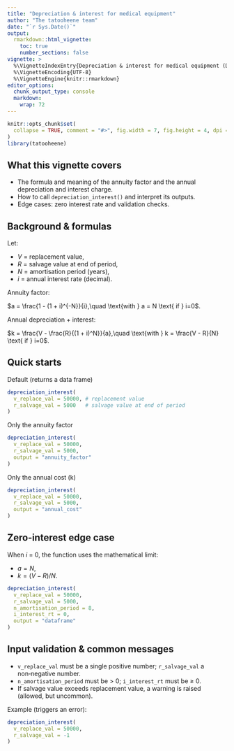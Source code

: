 ```yaml
---
title: "Depreciation & interest for medical equipment"
author: "The tatooheene team"
date: "`r Sys.Date()`"
output:
  rmarkdown::html_vignette:
    toc: true
    number_sections: false
vignette: >
  %\VignetteIndexEntry{Depreciation & interest for medical equipment (Dutch manual §7.3)}
  %\VignetteEncoding{UTF-8}
  %\VignetteEngine{knitr::rmarkdown}
editor_options: 
  chunk_output_type: console
  markdown: 
    wrap: 72
---
```


```r
knitr::opts_chunk$set(
  collapse = TRUE, comment = "#>", fig.width = 7, fig.height = 4, dpi = 120
)
library(tatooheene)
```

## What this vignette covers

-   The formula and meaning of the annuity factor and the annual depreciation and interest charge.
-   How to call `depreciation_interest()` and interpret its outputs.
-   Edge cases: zero interest rate and validation checks.

## Background & formulas

Let:

- $V$ = replacement value,
- $R$ = salvage value at end of period,
- $N$ = amortisation period (years),
- $i$ = annual interest rate (decimal).

Annuity factor:

$a = \frac{1 - (1 + i)^{-N}}{i},\quad \text{with } a = N \text{ if } i=0$.

Annual depreciation + interest:

$k = \frac{V - \frac{R}{(1 + i)^N}}{a},\quad \text{with } k = \frac{V - R}{N} \text{ if } i=0$.

## Quick starts

Default (returns a data frame)

```r
depreciation_interest(
  v_replace_val = 50000, # replacement value 
  r_salvage_val = 5000   # salvage value at end of period 
)
```

Only the annuity factor

```r
depreciation_interest(
  v_replace_val = 50000,
  r_salvage_val = 5000,
  output = "annuity_factor"
)
```

Only the annual cost (k)

```r
depreciation_interest(
  v_replace_val = 50000,
  r_salvage_val = 5000,
  output = "annual_cost"
)
```

## Zero‑interest edge case

When $i$ = 0, the function uses the mathematical limit:

- $a = N$,
- $k = (V - R)/N$.

```r
depreciation_interest(
  v_replace_val = 50000,
  r_salvage_val = 5000,
  n_amortisation_period = 8,
  i_interest_rt = 0,
  output = "dataframe"
)
```

## Input validation & common messages

-   `v_replace_val` must be a single positive number; `r_salvage_val` a
    non‑negative number.
-   `n_amortisation_period` must be \> 0; `i_interest_rt` must be ≥ 0.
-   If salvage value exceeds replacement value, a warning is raised
    (allowed, but uncommon).

Example (triggers an error):

```r
depreciation_interest(
  v_replace_val = 50000,
  r_salvage_val = -1
)
```
